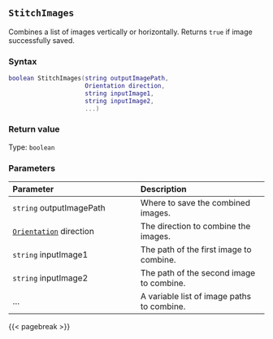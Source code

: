 ## `StitchImages`

Combines a list of images vertically or horizontally. Returns `true` if image successfully saved.

### Syntax {-}

``` .lua
boolean StitchImages(string outputImagePath,
                     Orientation direction,
                     string inputImage1,
                     string inputImage2,
                     ...)
```


### Return value {-}

Type: `boolean`

### Parameters {-}

**Parameter** | **Description**
| :-- | :-- |
|`string` outputImagePath | Where to save the combined images. | 
|[`Orientation`](#orientation) direction | The direction to combine the images. | 
|`string` inputImage1 | The path of the first image to combine. | 
|`string` inputImage2 | The path of the second image to combine. | 
| ... | A variable list of image paths to combine. |


{{< pagebreak >}}